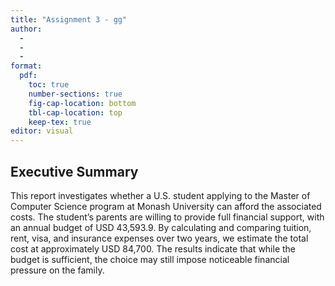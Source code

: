 ```yaml
---
title: "Assignment 3 - gg"
author:
  - 
  - 
  - 
format:
  pdf:
    toc: true
    number-sections: true
    fig-cap-location: bottom
    tbl-cap-location: top
    keep-tex: true
editor: visual
---
```


## Executive Summary

This report investigates whether a U.S. student applying to the Master of Computer Science program at Monash University can afford the associated costs.
The student’s parents are willing to provide full financial support, with an annual budget of USD 43,593.9.
By calculating and comparing tuition, rent, visa, and insurance expenses over two years, we estimate the total cost at approximately USD 84,700.
The results indicate that while the budget is sufficient, the choice may still impose noticeable financial pressure on the family.


